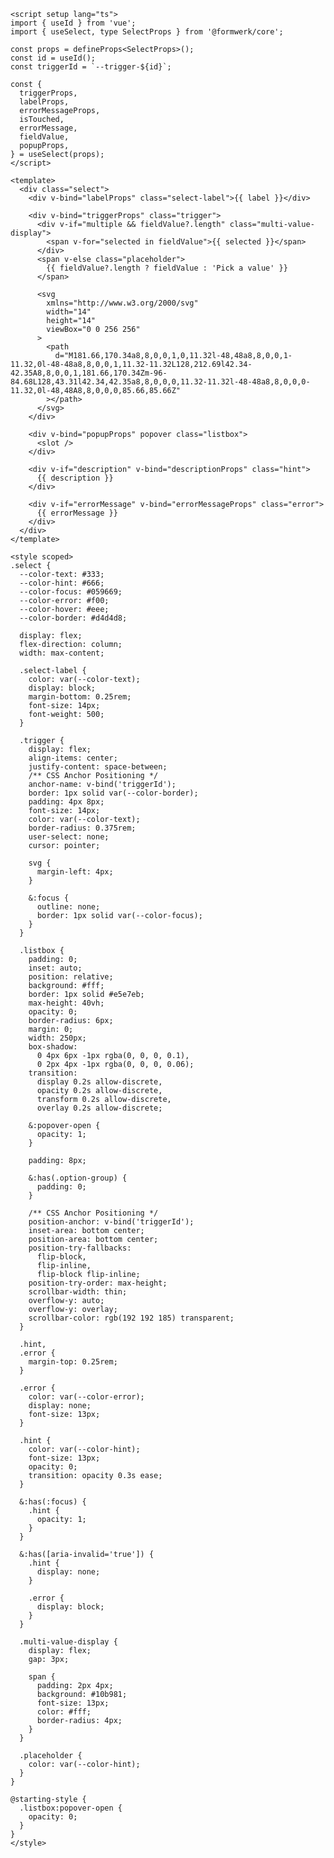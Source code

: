 ```vue collapse={55-204}
<script setup lang="ts">
import { useId } from 'vue';
import { useSelect, type SelectProps } from '@formwerk/core';

const props = defineProps<SelectProps>();
const id = useId();
const triggerId = `--trigger-${id}`;

const {
  triggerProps,
  labelProps,
  errorMessageProps,
  isTouched,
  errorMessage,
  fieldValue,
  popupProps,
} = useSelect(props);
</script>

<template>
  <div class="select">
    <div v-bind="labelProps" class="select-label">{{ label }}</div>

    <div v-bind="triggerProps" class="trigger">
      <div v-if="multiple && fieldValue?.length" class="multi-value-display">
        <span v-for="selected in fieldValue">{{ selected }}</span>
      </div>
      <span v-else class="placeholder">
        {{ fieldValue?.length ? fieldValue : 'Pick a value' }}
      </span>

      <svg
        xmlns="http://www.w3.org/2000/svg"
        width="14"
        height="14"
        viewBox="0 0 256 256"
      >
        <path
          d="M181.66,170.34a8,8,0,0,1,0,11.32l-48,48a8,8,0,0,1-11.32,0l-48-48a8,8,0,0,1,11.32-11.32L128,212.69l42.34-42.35A8,8,0,0,1,181.66,170.34Zm-96-84.68L128,43.31l42.34,42.35a8,8,0,0,0,11.32-11.32l-48-48a8,8,0,0,0-11.32,0l-48,48A8,8,0,0,0,85.66,85.66Z"
        ></path>
      </svg>
    </div>

    <div v-bind="popupProps" popover class="listbox">
      <slot />
    </div>

    <div v-if="description" v-bind="descriptionProps" class="hint">
      {{ description }}
    </div>

    <div v-if="errorMessage" v-bind="errorMessageProps" class="error">
      {{ errorMessage }}
    </div>
  </div>
</template>

<style scoped>
.select {
  --color-text: #333;
  --color-hint: #666;
  --color-focus: #059669;
  --color-error: #f00;
  --color-hover: #eee;
  --color-border: #d4d4d8;

  display: flex;
  flex-direction: column;
  width: max-content;

  .select-label {
    color: var(--color-text);
    display: block;
    margin-bottom: 0.25rem;
    font-size: 14px;
    font-weight: 500;
  }

  .trigger {
    display: flex;
    align-items: center;
    justify-content: space-between;
    /** CSS Anchor Positioning */
    anchor-name: v-bind('triggerId');
    border: 1px solid var(--color-border);
    padding: 4px 8px;
    font-size: 14px;
    color: var(--color-text);
    border-radius: 0.375rem;
    user-select: none;
    cursor: pointer;

    svg {
      margin-left: 4px;
    }

    &:focus {
      outline: none;
      border: 1px solid var(--color-focus);
    }
  }

  .listbox {
    padding: 0;
    inset: auto;
    position: relative;
    background: #fff;
    border: 1px solid #e5e7eb;
    max-height: 40vh;
    opacity: 0;
    border-radius: 6px;
    margin: 0;
    width: 250px;
    box-shadow:
      0 4px 6px -1px rgba(0, 0, 0, 0.1),
      0 2px 4px -1px rgba(0, 0, 0, 0.06);
    transition:
      display 0.2s allow-discrete,
      opacity 0.2s allow-discrete,
      transform 0.2s allow-discrete,
      overlay 0.2s allow-discrete;

    &:popover-open {
      opacity: 1;
    }

    padding: 8px;

    &:has(.option-group) {
      padding: 0;
    }

    /** CSS Anchor Positioning */
    position-anchor: v-bind('triggerId');
    inset-area: bottom center;
    position-area: bottom center;
    position-try-fallbacks:
      flip-block,
      flip-inline,
      flip-block flip-inline;
    position-try-order: max-height;
    scrollbar-width: thin;
    overflow-y: auto;
    overflow-y: overlay;
    scrollbar-color: rgb(192 192 185) transparent;
  }

  .hint,
  .error {
    margin-top: 0.25rem;
  }

  .error {
    color: var(--color-error);
    display: none;
    font-size: 13px;
  }

  .hint {
    color: var(--color-hint);
    font-size: 13px;
    opacity: 0;
    transition: opacity 0.3s ease;
  }

  &:has(:focus) {
    .hint {
      opacity: 1;
    }
  }

  &:has([aria-invalid='true']) {
    .hint {
      display: none;
    }

    .error {
      display: block;
    }
  }

  .multi-value-display {
    display: flex;
    gap: 3px;

    span {
      padding: 2px 4px;
      background: #10b981;
      font-size: 13px;
      color: #fff;
      border-radius: 4px;
    }
  }

  .placeholder {
    color: var(--color-hint);
  }
}

@starting-style {
  .listbox:popover-open {
    opacity: 0;
  }
}
</style>
```
